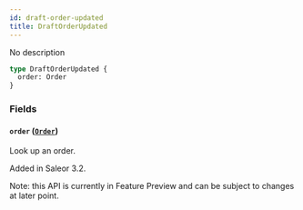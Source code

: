 ```yaml
---
id: draft-order-updated
title: DraftOrderUpdated
---
```


No description

```graphql
type DraftOrderUpdated {
  order: Order
}
```

### Fields

#### `order` ([`Order`](../../../developer/api-reference/objects/order))

Look up an order.

Added in Saleor 3.2.

Note: this API is currently in Feature Preview and can be subject to changes at later point.
